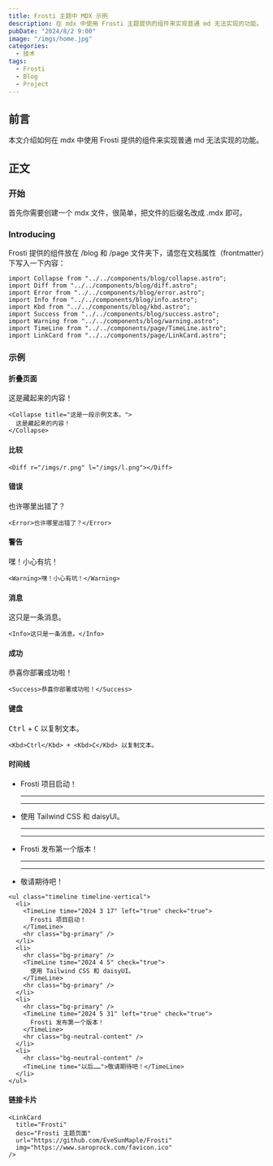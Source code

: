 ```yaml
---
title: Frosti 主题中 MDX 示例
description: 在 mdx 中使用 Frosti 主题提供的组件来实现普通 md 无法实现的功能。
pubDate: "2024/8/2 9:00"
image: "/imgs/home.jpg"
categories:
  - 技术
tags:
  - Frosti
  - Blog
  - Project
---
```



## 前言

本文介绍如何在 mdx 中使用 Frosti 提供的组件来实现普通 md 无法实现的功能。

## 正文

### 开始

首先你需要创建一个 mdx 文件，很简单，把文件的后缀名改成 .mdx 即可。

### Introducing

Frosti 提供的组件放在 /blog 和 /page 文件夹下，请您在文档属性（frontmatter）下写入一下内容：

```astro
import Collapse from "../../components/blog/collapse.astro";
import Diff from "../../components/blog/diff.astro";
import Error from "../../components/blog/error.astro";
import Info from "../../components/blog/info.astro";
import Kbd from "../../components/blog/kbd.astro";
import Success from "../../components/blog/success.astro";
import Warning from "../../components/blog/warning.astro";
import TimeLine from "../../components/page/TimeLine.astro";
import LinkCard from "../../components/page/LinkCard.astro";
```

### 示例

#### 折叠页面

<Collapse title="这是一段示例文本。">
  这是藏起来的内容！
</Collapse>

```astro
<Collapse title="这是一段示例文本。">
  这是藏起来的内容！
</Collapse>
```

#### 比较

<Diff r="/imgs/r.png" l="/imgs/l.png"></Diff>

```astro
<Diff r="/imgs/r.png" l="/imgs/l.png"></Diff>
```

#### 错误

<Error>也许哪里出错了？</Error>

```astro
<Error>也许哪里出错了？</Error>
```

#### 警告

<Warning>嘿！小心有坑！</Warning>

```astro
<Warning>嘿！小心有坑！</Warning>
```

#### 消息

<Info>这只是一条消息。</Info>

```astro
<Info>这只是一条消息。</Info>
```

#### 成功

<Success>恭喜你部署成功啦！</Success>

```astro
<Success>恭喜你部署成功啦！</Success>
```

#### 键盘

<Kbd>Ctrl</Kbd> + <Kbd>C</Kbd> 以复制文本。

```astro
<Kbd>Ctrl</Kbd> + <Kbd>C</Kbd> 以复制文本。
```

#### 时间线

<ul class="timeline timeline-vertical">
  <li>
    <TimeLine time="2024 3 17" left="true" check="true">
      Frosti 项目启动！
    </TimeLine>
    <hr class="bg-primary" />
  </li>
  <li>
    <hr class="bg-primary" />
    <TimeLine time="2024 4 5" check="true">
      使用 Tailwind CSS 和 daisyUI。
    </TimeLine>
    <hr class="bg-primary" />
  </li>
  <li>
    <hr class="bg-primary" />
    <TimeLine time="2024 5 31" left="true" check="true">
      Frosti 发布第一个版本！
    </TimeLine>
    <hr class="bg-neutral-content" />
  </li>
  <li>
    <hr class="bg-neutral-content" />
    <TimeLine time="以后……">敬请期待吧！</TimeLine>
  </li>
</ul>

```astro
<ul class="timeline timeline-vertical">
  <li>
    <TimeLine time="2024 3 17" left="true" check="true">
      Frosti 项目启动！
    </TimeLine>
    <hr class="bg-primary" />
  </li>
  <li>
    <hr class="bg-primary" />
    <TimeLine time="2024 4 5" check="true">
      使用 Tailwind CSS 和 daisyUI。
    </TimeLine>
    <hr class="bg-primary" />
  </li>
  <li>
    <hr class="bg-primary" />
    <TimeLine time="2024 5 31" left="true" check="true">
      Frosti 发布第一个版本！
    </TimeLine>
    <hr class="bg-neutral-content" />
  </li>
  <li>
    <hr class="bg-neutral-content" />
    <TimeLine time="以后……">敬请期待吧！</TimeLine>
  </li>
</ul>
```

#### 链接卡片

<LinkCard
  title="Frosti"
  desc="Frosti 主题页面"
  url="https://github.com/EveSunMaple/Frosti"
  img="https://www.saroprock.com/favicon.ico"
/>

```astro
<LinkCard
  title="Frosti"
  desc="Frosti 主题页面"
  url="https://github.com/EveSunMaple/Frosti"
  img="https://www.saroprock.com/favicon.ico"
/>
```
